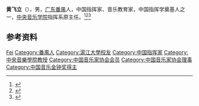 '''黄飞立'''（{{bd|1917年|6月17日|2017年|2月20日}}），男，[[广东|广东]][[番禺縣|番禺]]人，中国指挥家、音乐教育家，中国指挥学奠基人之一，[[中央音乐学院|中央音乐学院]]指挥系原主任。<ref>{{Cite book|title=广州百科全书|author=《广州百科全书》编纂委员会编|publisher=中国大百科全书出版社|year=1994|isbn=|location=北京|pages=}}</ref><ref>{{Cite book|title=中国当代文化艺术名人大辞典|author=刘波主编|publisher=国际文化出版公司|year=1993|isbn=9787800493898|location=北京|pages=}}</ref><ref>{{Cite web|title=百岁指挥家黄飞立逝世 堪称中国指挥界泰斗|url=https://www.chinanews.com/cul/2017/02-22/8156373.shtml|accessdate=2020-08-10|work=北京青年报|archive-date=2017-02-22|archive-url=https://web.archive.org/web/20170222194946/http://www.chinanews.com/cul/2017/02-22/8156373.shtml|dead-url=no}}</ref>

== 参考资料 ==
{{reflist}}

{{中国人物小作品}}
{{Navboxes 
| title  = 黄飞立在[[中国音乐家协会|中国音乐家协会]]的职务
| list1  =
{{中国音乐家协会第三届理事会}}
{{中国音乐家协会第四届理事会}}
}}

{{Authority control}}
{{DEFAULTSORT:Huang黄}}
[[Category:黄姓|Fei]]
[[Category:番禺人|Category:番禺人]]
[[Category:滬江大學校友|Category:滬江大學校友]]
[[Category:中国指挥家|Category:中国指挥家]]
[[Category:中央音樂學院教授|Category:中央音樂學院教授]]
[[Category:中国音乐家协会会员|Category:中国音乐家协会会员]]
[[Category:中国音乐家协会理事|Category:中国音乐家协会理事]]
[[Category:中国音乐金钟奖得主|Category:中国音乐金钟奖得主]]